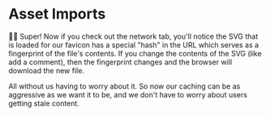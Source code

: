 # Asset Imports

<EpicVideo url="https://www.epicweb.dev/workshops/full-stack-foundations/styling/asset-import-caching-issue/solution" />

👨‍💼 Super! Now if you check out the network tab, you'll notice the SVG that is
loaded for our favicon has a special "hash" in the URL which serves as a
fingerprint of the file's contents. If you change the contents of the SVG (like
add a comment), then the fingerprint changes and the browser will download the
new file.

All without us having to worry about it. So now our caching can be as aggressive
as we want it to be, and we don't have to worry about users getting stale
content.
